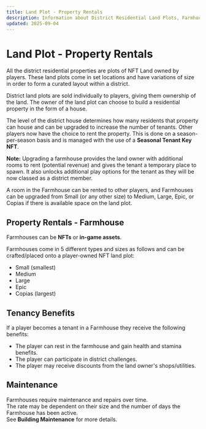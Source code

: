 ```yaml
---
title: Land Plot - Property Rentals
description: Information about District Residential Land Plots, Farmhouse rentals, upgrades, and tenant benefits.
updated: 2025-09-04
---
```


# Land Plot - Property Rentals

All the district residential properties are plots of NFT Land owned by players. These land plots come in set locations and have variations of size in order to form a curated layout within a district.

District land plots are sold individually to players, giving them ownership of the land. The owner of the land plot can choose to build a residential property in the form of a house.

The level of the district house determines how many residents that property can house and can be upgraded to increase the number of tenants. Other players now have the choice to rent the property. This is done on a season-per-season basis and is managed with the use of a **Seasonal Tenant Key NFT**.

<div className="note-box success transparent">
  <strong>Note:</strong> Upgrading a farmhouse provides the land owner with additional rooms to rent (potential revenue) and gives the tenant a temporary place to spawn. It also unlocks additional play options for the tenant as they will be now classed as a district member.
</div>

A room in the Farmhouse can be rented to other players, and Farmhouses can be upgraded from Small (or any other size) to Medium, Large, Epic, or Copias if there is available space on the land plot.



## Property Rentals - Farmhouse

Farmhouses can be **NFTs** or **in-game assets**.

Farmhouses come in 5 different types and sizes as follows and can be crafted/placed onto a player-owned NFT land plot:

<ul className="styled-list">
  <li>Small (smallest)</li>
  <li>Medium</li>
  <li>Large</li>
  <li>Epic</li>
  <li>Copias (largest)</li>
</ul>



## Tenancy Benefits

If a player becomes a tenant in a Farmhouse they receive the following benefits:

<ul className="styled-list">
  <li>The player can rest in the farmhouse and gain health and stamina benefits.</li>
  <li>The player can participate in district challenges.</li>
  <li>The player may receive discounts from the land owner&apos;s shops/utilities.</li>
</ul>



## Maintenance

Farmhouses require maintenance and repairs over time.  
The rate may be dependent on their size and the number of days the Farmhouse has been active.  
See **Building Maintenance** for more details.

